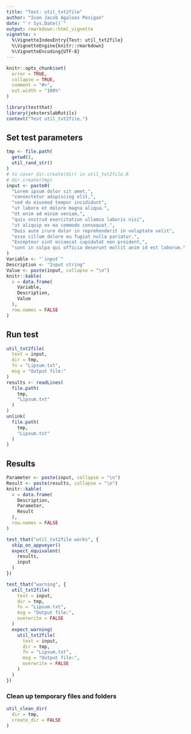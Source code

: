 ```yaml
---
title: "Test: util_txt2file"
author: "Ivan Jacob Agaloos Pesigan"
date: "`r Sys.Date()`"
output: rmarkdown::html_vignette
vignette: >
  %\VignetteIndexEntry{Test: util_txt2file}
  %\VignetteEngine{knitr::rmarkdown}
  %\VignetteEncoding{UTF-8}
---
```



```r
knitr::opts_chunk$set(
  error = TRUE,
  collapse = TRUE,
  comment = "#>",
  out.width = "100%"
)
```



```r
library(testthat)
library(jeksterslabRutils)
context("Test util_txt2file.")
```


## Set test parameters


```r
tmp <- file.path(
  getwd(),
  util_rand_str()
)
# to cover dir.create(dir) in util_txt2file.R
# dir.create(tmp)
input <- paste0(
  "Lorem ipsum dolor sit amet,",
  "consectetur adipiscing elit,",
  "sed do eiusmod tempor incididunt",
  "ut labore et dolore magna aliqua.",
  "Ut enim ad minim veniam,",
  "quis nostrud exercitation ullamco laboris nisi",
  "ut aliquip ex ea commodo consequat.",
  "Duis aute irure dolor in reprehenderit in voluptate velit",
  "esse cillum dolore eu fugiat nulla pariatur.",
  "Excepteur sint occaecat cupidatat non proident,",
  "sunt in culpa qui officia deserunt mollit anim id est laborum."
)
Variable <- "`input`"
Description <- "Input string"
Value <- paste(input, collapse = "\n")
knitr::kable(
  x = data.frame(
    Variable,
    Description,
    Value
  ),
  row.names = FALSE
)
```

## Run test


```r
util_txt2file(
  text = input,
  dir = tmp,
  fn = "Lipsum.txt",
  msg = "Output file:"
)
results <- readLines(
  file.path(
    tmp,
    "Lipsum.txt"
  )
)
unlink(
  file.path(
    tmp,
    "Lipsum.txt"
  )
)
```


## Results


```r
Parameter <- paste(input, collapse = "\n")
Result <- paste(results, collapse = "\n")
knitr::kable(
  x = data.frame(
    Description,
    Parameter,
    Result
  ),
  row.names = FALSE
)
```



```r
test_that("util_txt2file works", {
  skip_on_appveyor()
  expect_equivalent(
    results,
    input
  )
})
```



```r
test_that("warning", {
  util_txt2file(
    text = input,
    dir = tmp,
    fn = "Lipsum.txt",
    msg = "Output file:",
    overwrite = FALSE
  )
  expect_warning(
    util_txt2file(
      text = input,
      dir = tmp,
      fn = "Lipsum.txt",
      msg = "Output file:",
      overwrite = FALSE
    )
  )
})
```


### Clean up temporary files and folders


```r
util_clean_dir(
  dir = tmp,
  create_dir = FALSE
)
```


